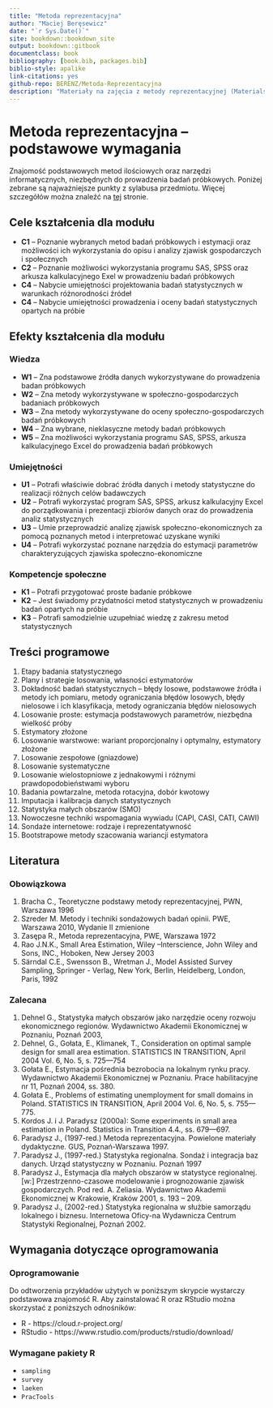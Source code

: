 ```yaml
--- 
title: "Metoda reprezentacyjna"
author: "Maciej Beręsewicz"
date: "`r Sys.Date()`"
site: bookdown::bookdown_site
output: bookdown::gitbook
documentclass: book
bibliography: [book.bib, packages.bib]
biblio-style: apalike
link-citations: yes
github-repo: BERENZ/Metoda-Reprezentacyjna
description: "Materiały na zajęcia z metody reprezentacyjnej (Materials for survey methodology class at Poznan University of Econimics and Business, in Polish)."
---
```


# Metoda reprezentacyjna -- podstawowe wymagania

Znajomość podstawowych metod ilościowych oraz narzędzi informatycznych, niezbędnych do prowadzenia badań próbkowych. Poniżej zebrane są najważniejsze punkty z sylabusa przedmiotu. Więcej szczegółów można znaleźć na [tej](http://esylabus.ue.poznan.pl/pl/II00S.21B.843.16/rok/sylabus/17007) stronie.

## Cele kształcenia dla modułu


+ **C1** -- Poznanie wybranych metod badań próbkowych i estymacji oraz możliwości ich wykorzystania do opisu i analizy zjawisk gospodarczych i społecznych
+ **C2** -- Poznanie możliwości wykorzystania programu SAS, SPSS oraz arkusza kalkulacyjnego Exel w prowadzeniu badań próbkowych
+ **C4** -- Nabycie umiejętności projektowania badań statystycznych w warunkach różnorodności źródeł
+ **C4** -- Nabycie umiejętności prowadzenia i oceny badań statystycznych opartych na próbie

## Efekty kształcenia dla modułu

### Wiedza

+ **W1** -- Zna podstawowe źródła danych wykorzystywane do prowadzenia badan próbkowych	
+ **W2** -- Zna metody wykorzystywane w społeczno-gospodarczych badaniach próbkowych	
+ **W3** -- Zna metody wykorzystywane do oceny społeczno-gospodarczych badań próbkowych	
+ **W4** -- Zna wybrane, nieklasyczne metody badań próbkowych	
+ **W5** -- Zna możliwości wykorzystania programu SAS, SPSS, arkusza kalkulacyjnego Excel do prowadzenia badań próbkowych

### Umiejętności

+ **U1** -- Potrafi właściwie dobrać źródła danych i metody statystyczne do realizacji różnych celów badawczych	
+ **U2** -- Potrafi wykorzystać program SAS, SPSS, arkusz kalkulacyjny Excel do porządkowania i prezentacji zbiorów danych oraz do prowadzenia analiz statystycznych	
+ **U3** -- Umie przeprowadzić analizę zjawisk społeczno-ekonomicznych za pomocą poznanych metod i interpretować uzyskane wyniki	
+ **U4** -- Potrafi wykorzystać poznane narzędzia do estymacji parametrów charakteryzujących zjawiska społeczno-ekonomiczne

### Kompetencje społeczne

+ **K1** -- Potrafi przygotować proste badanie próbkowe	
+ **K2** -- Jest świadomy przydatności metod statystycznych w prowadzeniu badań opartych na próbie	
+ **K3** -- Potrafi samodzielnie uzupełniać wiedzę z zakresu metod statystycznych

## Treści programowe

1.	Etapy badania statystycznego	
2.	Plany i strategie losowania, własności estymatorów	
3.	Dokładność badań statystycznych – błędy losowe, podstawowe źródła i metody ich pomiaru, metody ograniczania błędów losowych, błędy nielosowe i ich klasyfikacja, metody ograniczania błędów nielosowych
4.	Losowanie proste: estymacja podstawowych parametrów, niezbędna wielkość próby	
5.	Estymatory złożone	
6.	Losowanie warstwowe: wariant proporcjonalny i optymalny, estymatory złożone	
7.	Losowanie zespołowe (gniazdowe)	
8.	Losowanie systematyczne	
9.	Losowanie wielostopniowe z jednakowymi i różnymi prawdopodobieństwami wyboru	
10.	Badania powtarzalne, metoda rotacyjna, dobór kwotowy	
11.	Imputacja i kalibracja danych statystycznych	
12.	Statystyka małych obszarów (SMO)	
13.	Nowoczesne techniki wspomagania wywiadu (CAPI, CASI, CATI, CAWI)	
14.	Sondaże internetowe: rodzaje i reprezentatywność	
15.	Bootstrapowe metody szacowania wariancji estymatora

## Literatura

### Obowiązkowa

1. Bracha C., Teoretyczne podstawy metody reprezentacyjnej, PWN, Warszawa 1996
2. Szreder M. Metody i techniki sondażowych badań opinii. PWE, Warszawa 2010, Wydanie II zmienione
3. Zasępa R., Metoda reprezentacyjna, PWE, Warszawa 1972
4. Rao J.N.K., Small Area Estimation, Wiley –Interscience, John Wiley and Sons, INC., Hoboken, New Jersey 2003
5. Särndal C.E., Swensson B., Wretman J., Model Assisted Survey Sampling, Springer - Verlag, New York, Berlin, Heidelberg, London, Paris, 1992

### Zalecana


1. Dehnel G., Statystyka małych obszarów jako narzędzie oceny rozwoju ekonomicznego regionów. Wydawnictwo Akademii Ekonomicznej w Poznaniu, Poznań 2003,
2. Dehnel, G., Gołata, E., Klimanek, T., Consideration on optimal sample design for small area estimation. STATISTICS IN TRANSITION, April 2004 Vol. 6, No. 5, s. 725—754
3. Gołata E., Estymacja pośrednia bezrobocia na lokalnym rynku pracy. Wydawnictwo Akademii Ekonomicznej w Poznaniu. Prace habilitacyjne nr 11, Poznań 2004, ss. 380.
4. Gołata E., Problems of estimating unemployment for small domains in Poland. STATISTICS IN TRANSITION, April 2004 Vol. 6, No. 5, s. 755—775.
5. Kordos J. i J. Paradysz (2000a): Some experiments in small area estimation in Poland. Statistics in Transition 4.4., ss. 679—697.
6. Paradysz J., (1997-red.) Metoda reprezentacyjna. Powielone materiały dydaktyczne. GUS, Poznań-Warszawa 1997.
7. Paradysz J., (1997-red.) Statystyka regionalna. Sondaż i integracja baz danych. Urząd statystyczny w Poznaniu. Poznań 1997
8. Paradysz J., Estymacja dla małych obszarów w statystyce regionalnej. [w:] Przestrzenno-czasowe modelowanie i prognozowanie zjawisk gospodarczych. Pod red. A. Zeliasia. Wydawnictwo Akademii Ekonomicznej w Krakowie, Kraków 2001, s. 193 – 209.
9. Paradysz J., (2002-red.) Statystyka regionalna w służbie samorządu lokalnego i biznesu. Internetowa Oficy-na Wydawnicza Centrum Statystyki Regionalnej, Poznań 2002.


## Wymagania dotyczące oprogramowania

### Oprogramowanie

Do odtworzenia przykładów użytych w poniższym skrypcie wystarczy podstawowa znajomość R. Aby zainstalować R oraz RStudio można skorzystać z poniższych odnośników:

* R - https://cloud.r-project.org/
* RStudio - https://www.rstudio.com/products/rstudio/download/

### Wymagane pakiety R

* `sampling`
* `survey`
* `laeken`
* `PracTools`


